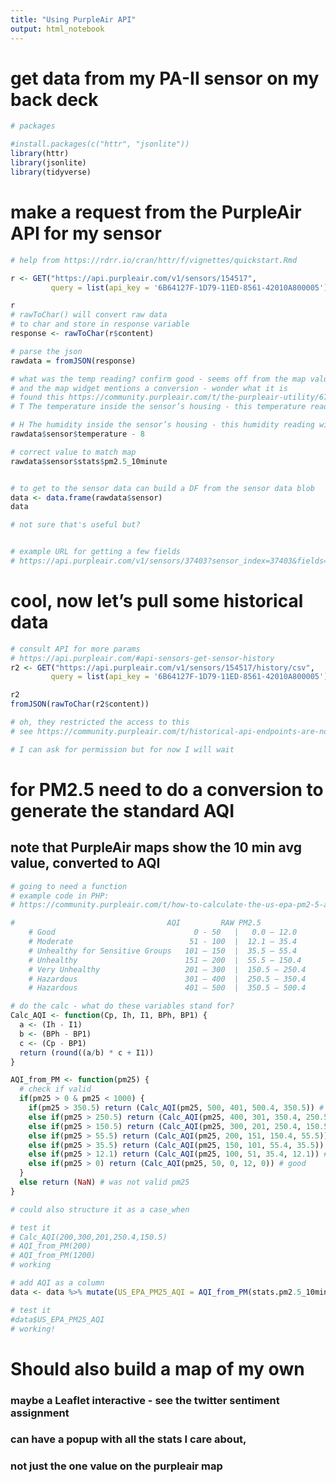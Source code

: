 ```yaml
---
title: "Using PurpleAir API"
output: html_notebook
---
```


# get data from my PA-II sensor on my back deck

```r
# packages

#install.packages(c("httr", "jsonlite"))
library(httr)
library(jsonlite)
library(tidyverse)

```

# make a request from the PurpleAir API for my sensor

```r
# help from https://rdrr.io/cran/httr/f/vignettes/quickstart.Rmd

r <- GET("https://api.purpleair.com/v1/sensors/154517", 
         query = list(api_key = '6B64127F-1D79-11ED-8561-42010A800005'))

r
# rawToChar() will convert raw data 
# to char and store in response variable
response <- rawToChar(r$content)

# parse the json
rawdata = fromJSON(response)

# what was the temp reading? confirm good - seems off from the map value
# and the map widget mentions a conversion - wonder what it is
# found this https://community.purpleair.com/t/the-purpleair-utility/673
# T The temperature inside the sensor’s housing - this temperature reading # will be approximately 8 degrees higher than ambient conditions due to # heat generated by the WiFi module in the sensor’s control board.

# H The humidity inside the sensor’s housing - this humidity reading will # be approximately 4% lower than ambient conditions due to heat generated # by the WiFi module in the sensor’s control board.
rawdata$sensor$temperature - 8

# correct value to match map
rawdata$sensor$stats$pm2.5_10minute


# to get to the sensor data can build a DF from the sensor data blob
data <- data.frame(rawdata$sensor)
data

# not sure that's useful but?


# example URL for getting a few fields
# https://api.purpleair.com/v1/sensors/37403?sensor_index=37403&fields=pm2.5_30minute%2Ctemperature%2Chumidity

```

# cool, now let's pull some historical data

```r
# consult API for more params
# https://api.purpleair.com/#api-sensors-get-sensor-history
r2 <- GET("https://api.purpleair.com/v1/sensors/154517/history/csv", 
         query = list(api_key = '6B64127F-1D79-11ED-8561-42010A800005'))

r2
fromJSON(rawToChar(r2$content))

# oh, they restricted the access to this
# see https://community.purpleair.com/t/historical-api-endpoints-are-now-restricted/1557

# I can ask for permission but for now I will wait


```

# for PM2.5 need to do a conversion to generate the standard AQI
## note that PurpleAir maps show the 10 min avg value, converted to AQI

```r

# going to need a function
# example code in PHP:
# https://community.purpleair.com/t/how-to-calculate-the-us-epa-pm2-5-aqi/877/5

#                                  AQI         RAW PM2.5
	# Good                               0 - 50   |   0.0 – 12.0
	# Moderate                          51 - 100  |  12.1 – 35.4
	# Unhealthy for Sensitive Groups   101 – 150  |  35.5 – 55.4
	# Unhealthy                        151 – 200  |  55.5 – 150.4
	# Very Unhealthy                   201 – 300  |  150.5 – 250.4
	# Hazardous                        301 – 400  |  250.5 – 350.4
	# Hazardous                        401 – 500  |  350.5 – 500.4

# do the calc - what do these variables stand for?
Calc_AQI <- function(Cp, Ih, I1, BPh, BP1) {
  a <- (Ih - I1)
  b <- (BPh - BP1)
  c <- (Cp - BP1)
  return (round((a/b) * c + I1))
}

AQI_from_PM <- function(pm25) {
  # check if valid
  if(pm25 > 0 & pm25 < 1000) {
    if(pm25 > 350.5) return (Calc_AQI(pm25, 500, 401, 500.4, 350.5)) # hazardous
    else if(pm25 > 250.5) return (Calc_AQI(pm25, 400, 301, 350.4, 250.5)) # hazardou
    else if(pm25 > 150.5) return (Calc_AQI(pm25, 300, 201, 250.4, 150.5)) # very unhealthy
    else if(pm25 > 55.5) return (Calc_AQI(pm25, 200, 151, 150.4, 55.5)) # Unhealthy
    else if(pm25 > 35.5) return (Calc_AQI(pm25, 150, 101, 55.4, 35.5)) # Unhealthy for sensitive groups
    else if(pm25 > 12.1) return (Calc_AQI(pm25, 100, 51, 35.4, 12.1)) # Moderate
    else if(pm25 > 0) return (Calc_AQI(pm25, 50, 0, 12, 0)) # good
  }
  else return (NaN) # was not valid pm25
}

# could also structure it as a case_when

# test it
# Calc_AQI(200,300,201,250.4,150.5)
# AQI_from_PM(200)
# AQI_from_PM(1200)
# working

# add AQI as a column
data <- data %>% mutate(US_EPA_PM25_AQI = AQI_from_PM(stats.pm2.5_10minute))

# test it
#data$US_EPA_PM25_AQI
# working!

```

# Should also build a map of my own
### maybe a Leaflet interactive - see the twitter sentiment assignment
### can have a popup with all the stats I care about,  
### not just the one value on the purpleair map


